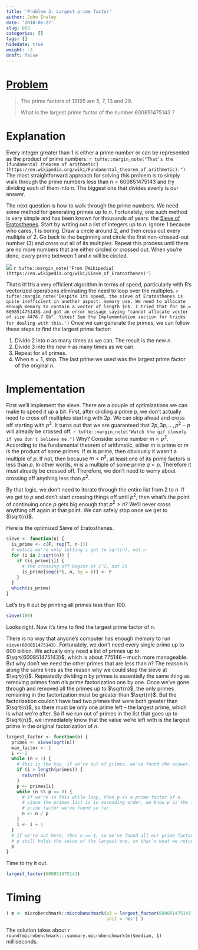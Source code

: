 ```yaml
---
title: 'Problem 3: Largest prime factor'
author: John Ensley
date: '2018-06-27'
slug: 003
categories: []
tags: []
hidedate: true
weight: -3
draft: false
---
```


# [Problem](https://projecteuler.net/problem=3)

> The prime factors of 13195 are 5, 7, 13 and 29.
>
> What is the largest prime factor of the number 600851475143 ?

# Explanation

Every integer greater than 1 is either a prime number or can be represented as the product of prime numbers. `r tufte::margin_note("That's the [fundamental theorem of arithmetic](https://en.wikipedia.org/wiki/Fundamental_theorem_of_arithmetic).")` The most straightforward approach for solving this problem is to simply walk through the prime numbers less than $n = 600851475143$ and try dividing each of them into $n$. The biggest one that divides evenly is our answer.

The next question is how to walk through the prime numbers. We need some method for generating primes up to $n$. Fortunately, one such method is very simple and has been known for thousands of years: the [Sieve of Eratosthenes](https://en.wikipedia.org/wiki/Sieve_of_Eratosthenes). Start by writing out a list of integers up to $n$. Ignore 1 because who cares, 1 is boring. Draw a circle around 2, and then cross out every multiple of 2. Go back to the beginning and circle the first non-crossed-out number (3) and cross out all of its multiples. Repeat this process until there are no more numbers that are either circled or crossed out. When you're done, every prime between 1 and $n$ will be circled.

![](/projecteuler/img/Animation_Sieve_of_Eratosth.gif)
`r tufte::margin_note('From [Wikipedia](https://en.wikipedia.org/wiki/Sieve_of_Eratosthenes)')`



That's it! It's a very efficient algorithm in terms of speed, particularly with R's vectorized operations eliminating the need to loop over the multiples. `r tufte::margin_note('Despite its speed, the sieve of Eratosthenes is quite inefficient in another aspect: memory use. We need to allocate enough memory to contain a vector of length $n$. I tried that for $n = 600851475143$ and got an error message saying "cannot allocate vector of size 4476.7 Gb". Yikes! See the Implementation section for tricks for dealing with this.')` Once we can generate the primes, we can follow these steps to find the largest prime factor:

1. Divide 2 into $n$ as many times as we can. The result is the new $n$.
2. Divide 3 into the new $n$ as many times as we can.
3. Repeat for all primes.
4. When $n = 1$, stop. The last prime we used was the largest prime factor of the original $n$.

# Implementation

First we'll implement the sieve. There are a couple of optimizations we can make to speed it up a bit. First, after circling a prime $p$, we don't actually need to cross off multiples starting with $2p$. We can skip ahead and cross off starting with $p^2$. It turns out that we are guaranteed that $2p, 3p, \dots, p^2-p$ will already be crossed off. `r tufte::margin_note("Watch the gif closely if you don't believe me.")` Why? Consider some number $m < p^2$. According to the fundamental theorem of arithmetic, either $m$ is prime or $m$ is the product of some primes. If $m$ is prime, then obviously it wasn't a multiple of $p$. If not, then because $m < p^2$, at least one of its prime factors is less than $p$. In other words, $m$ is a multiple of some prime $q < p$. Therefore it must already be crossed off. Therefore, we don't need to worry about crossing off anything less than $p^2$.

By that logic, we don't need to iterate through the entire list from 2 to $n$. If we get to $p$ and don't start crossing things off until $p^2$, then what's the point of continuing once $p$ gets big enough that $p^2 > n$? We'll never cross anything off again at that point. We can safely stop once we get to $\sqrt{n}$.

Here is the optimized Sieve of Eratosthenes.

```r
sieve <- function(n) {
  is_prime <- c(F, rep(T, n-1))
  # notice we're only letting i get to sqrt(n), not n
  for (i in 2:sqrt(n)) {
    if (is_prime[i]) {
      # the crossing off begins at i^2, not 2i
      is_prime[seq(i*i, n, by = i)] <- F
    }
  }
  which(is_prime)
}
```

Let's try it out by printing all primes less than 100.

```r
sieve(100)
```

Looks right. Now it's time to find the largest prime factor of $n$.

There is no way that anyone's computer has enough memory to run `sieve(600851475143)`. Fortunately, we don't need every single prime up to 600 billion. We actually only need a list of primes up to $\sqrt{600851475143}$, which is about $775146$ -- much more manageable. But why don't we need the other primes that are less than $n$? The reason is along the same lines as the reason why we could stop the sieve at $\sqrt{n}$. Repeatedly dividing $n$ by primes is essentially the same thing as removing primes from $n$'s prime factorization one by one. Once we've gone through and removed all the primes up to $\sqrt{n}$, the only primes remaining in the factorization must be greater than $\sqrt{n}$. But the factorization couldn't have had two primes that were both greater than $\sqrt{n}$, so there must be only one prime left -- the largest prime, which is what we're after. So if we run out of primes in the list that goes up to $\sqrt{n}$, we immediately know that the value we're left with is the largest prime in the original factorization of $n$.

```r
largest_factor <- function(n) {
  primes <- sieve(sqrt(n))
  max_factor <- 1
  i <- 1
  while (n > 1) {
    # this is the key. if we're out of primes, we've found the answer.
    if (i > length(primes)) {
      return(n)
    }
    p <- primes[i]
    while (n %% p == 0) {
      # if we're in this while loop, then p is a prime factor of n.
      # since the primes list is in ascending order, we know p is the largest
      # prime factor we've found so far.
      n <- n / p
    }
    i <- i + 1
  }
  # if we're out here, then n == 1, so we've found all our prime factors.
  # p still holds the value of the largest one, so that's what we return.
  p
}
```

Time to try it out.

```r
largest_factor(600851475143)
```


# Timing

```r
( m <- microbenchmark::microbenchmark(p3 = largest_factor(600851475143),
                                      unit = 'ms') )
```

The solution takes about `r round(microbenchmark:::summary.microbenchmark(m)$median, 1)` milliseconds.